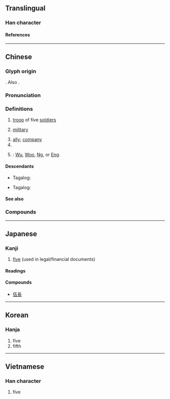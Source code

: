{{also|五}}
{{character info/new}}
==Translingual==

===Han character===
{{Han char|rn=9|rad=人|as=04|sn=6|four=21217|canj=OMDM|ids=⿰亻五}}

====References====
{{Han ref|kx=0095.200|dkj=00435|dj=0202.040|hdz=10118.010|uh=4F0D}}

----

==Chinese==
{{zh-forms}}

===Glyph origin===
{{Han etym}}
{{Han compound|亻|五|ls=psc|c1=s|c2=p}}. Also {{liushu|ic|nocap=1}}.

===Pronunciation===
{{zh-pron
|m=wǔ
|m-s=
|c=ng5
|c-t=
|g=
|h=pfs=
|j=
|md=
|mn=qz:gó͘/tw,xm,zz:ngó͘/qz:gǒ͘/tw,xm,zz:gō͘
|mn_note=ngó͘/gó͘ - literary; gō͘/gǒ͘ - vernacular
|mn-t=ngou2/ngou6
|mn-t_note=ngou6 - “five”
|w=
|x=
|mc=y
|oc=y
|ma=
|cat=n,pn
}}

===Definitions===
{{zh-hanzi}}

# [[troop]] of five [[soldiers]]
# {{lb|zh|figuratively}} [[military]]
# [[ally]]; [[company]]
# {{zh-alt-form|五|[[five]]|tr=-|dot=}}
# {{surname|zh|dot=}}: [[Wu]], [[Woo]], [[Ng]], or [[Eng]].
#: {{zh-x|'''^伍'''家崗 ^區|{{w|Wujiagang District|'''Wu'''jiagang District}}}}

====Descendants====
* {{q|Hokkien dialect}} Tagalog: {{l|tl|Go}}
* {{q|Mandarin}} Tagalog: {{l|tl|Wu}}

====See also====
{{Chinese-numbers}}

===Compounds===
{{zh-der|入伍|伍伯|士伍|伍子胥|伍員抉目|伍長|參伍|伍員鞭屍|伍員乘潮|卒伍|噲伍|火伍|歸伍|砥兵礪伍|燕雀伍|本伍|為伍|退伍|部伍|老行伍|落伍|羞與為伍|簿伍|配伍|超伍|與噲為伍|隊伍|黨伍|鄰伍|隊伍行列|行伍出身|行伍|羞與噲伍|閭伍|伍山|伍家崗|伍家|伍洛|伍相廟|恥與為伍|伍茲}}

{{cln|zh|numeral symbols|numerals}}

----

==Japanese==

===Kanji===
{{ja-kanji|grade=n|rs=人04}}

# [[five]] (used in legal/financial documents)

====Readings====
{{ja-readings
|goon=ご
|kanon=ご
|kun=いつ-つ
|nanori=くみ, あつむ
}}

====Compounds====
{{top4}}
* [[伍長]]
{{mid4}}
{{mid4}}
{{mid4}}
{{bottom}}

----

==Korean==

===Hanja===
{{ko-hanja|오}}

# five
# fifth

----

==Vietnamese==

===Han character===
{{vi-readings|reading=ngũ|rs=人04}}

# five